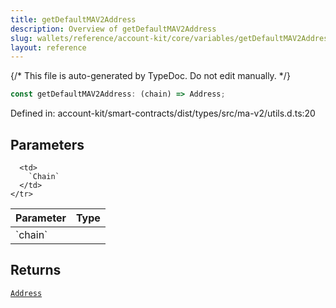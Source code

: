 ```yaml
---
title: getDefaultMAV2Address
description: Overview of getDefaultMAV2Address
slug: wallets/reference/account-kit/core/variables/getDefaultMAV2Address
layout: reference
---
```


{/* This file is auto-generated by TypeDoc. Do not edit manually. */}

```ts
const getDefaultMAV2Address: (chain) => Address;
```

Defined in: account-kit/smart-contracts/dist/types/src/ma-v2/utils.d.ts:20

## Parameters

<table>
  <thead>
    <tr>
      <th align="left">Parameter</th>
      <th align="left">Type</th>
    </tr>
  </thead>

  <tbody>
    <tr>
      <td>
        `chain`
      </td>

      <td>
        `Chain`
      </td>
    </tr>

  </tbody>
</table>

## Returns

[`Address`](../../../../aa-sdk/core/src/type-aliases/Address.mdx)
